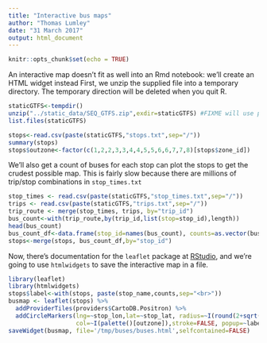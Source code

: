 ```yaml
---
title: "Interactive bus maps"
author: "Thomas Lumley"
date: "31 March 2017"
output: html_document
---
```


```r
knitr::opts_chunk$set(echo = TRUE)
```

An interactive map doesn't fit as well into an Rmd notebook: we'll create an HTML widget instead
First, we unzip the supplied file into a temporary directory. The temporary direction will be deleted when you quit R.
```r
staticGTFS<-tempdir()
unzip("../static_data/SEQ_GTFS.zip",exdir=staticGTFS) #FIXME will use package.file() eventually
list.files(staticGTFS)
```

```r
stops<-read.csv(paste(staticGTFS,"stops.txt",sep="/"))
summary(stops)
stops$outzone<-factor(c(1,2,2,3,3,4,4,5,5,6,6,7,7,8)[stops$zone_id])
```

We'll also get a count of buses for each stop can plot the stops to get the crudest possible map. This is fairly slow because there are millions of trip/stop combinations in `stop_times.txt`
```r
stop_times <- read.csv(paste(staticGTFS,"stop_times.txt",sep="/"))
trips <- read.csv(paste(staticGTFS,"trips.txt",sep="/"))
trip_route <- merge(stop_times, trips, by="trip_id")
bus_count<-with(trip_route,by(trip_id,list(stop=stop_id),length))
head(bus_count)
bus_count_df<-data.frame(stop_id=names(bus_count), counts=as.vector(bus_count))
stops<-merge(stops, bus_count_df,by="stop_id")
```

Now, there's documentation for the `leaflet` package at [RStudio](https://rstudio.github.io/leaflet/), and we're going to use `htmlwidgets` to save the interactive map in a file.

```r
library(leaflet)
library(htmlwidgets)
stops$label<-with(stops, paste(stop_name,counts,sep="<br>"))
busmap <- leaflet(stops) %>%
  addProviderTiles(providers$CartoDB.Positron) %>%
  addCircleMarkers(lng=~stop_lon,lat=~stop_lat, radius=~I(round(2+sqrt(counts/50))),
                   col=~I(palette()[outzone]),stroke=FALSE, popup=~label)
saveWidget(busmap, file='/tmp/buses/buses.html',selfcontained=FALSE)
```

